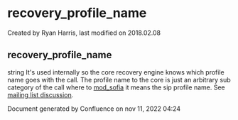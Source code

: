 
# recovery_profile_name 

 Created by  Ryan Harris, last modified on 2018.02.08

## recovery_profile_name

string It's used internally so the core recovery engine knows which profile name goes with the call. The profile name to the core is just an arbitrary sub category of the call where to [mod\_sofia](../FreeSWITCH-Explained/Modules/mod_sofia_1048707.mdx#about) it means the sip profile name. See [mailing list discussion](http://lists.freeswitch.org/pipermail/freeswitch-users/2012-December/090291.html).

Document generated by Confluence on nov 11, 2022 04:24
